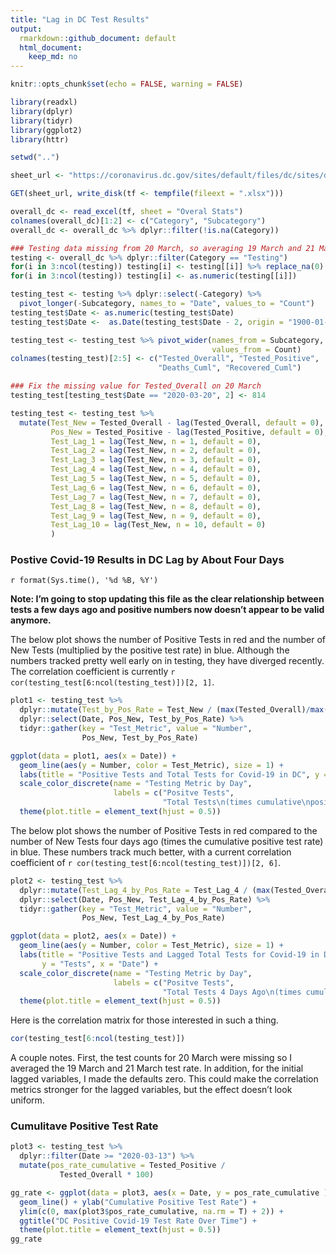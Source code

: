 ```yaml
---
title: "Lag in DC Test Results"
output:
  rmarkdown::github_document: default
  html_document: 
    keep_md: no
---
```


```r
knitr::opts_chunk$set(echo = FALSE, warning = FALSE)

library(readxl)
library(dplyr)
library(tidyr)
library(ggplot2)
library(httr)

setwd("..")

sheet_url <- "https://coronavirus.dc.gov/sites/default/files/dc/sites/doc/page_content/attachments/DC-COVID-19-Data-for-April-22-2020.xlsx"

GET(sheet_url, write_disk(tf <- tempfile(fileext = ".xlsx")))

overall_dc <- read_excel(tf, sheet = "Overal Stats")
colnames(overall_dc)[1:2] <- c("Category", "Subcategory")
overall_dc <- overall_dc %>% dplyr::filter(!is.na(Category))

### Testing data missing from 20 March, so averaging 19 March and 21 March data
testing <- overall_dc %>% dplyr::filter(Category == "Testing")
for(i in 3:ncol(testing)) testing[i] <- testing[[i]] %>% replace_na(0)
for(i in 3:ncol(testing)) testing[i] <- as.numeric(testing[[i]])

testing_test <- testing %>% dplyr::select(-Category) %>% 
  pivot_longer(-Subcategory, names_to = "Date", values_to = "Count")
testing_test$Date <- as.numeric(testing_test$Date)
testing_test$Date <-  as.Date(testing_test$Date - 2, origin = "1900-01-01")

testing_test <- testing_test %>% pivot_wider(names_from = Subcategory,
                                             values_from = Count)
colnames(testing_test)[2:5] <- c("Tested_Overall", "Tested_Positive",
                                 "Deaths_Cuml", "Recovered_Cuml")

### Fix the missing value for Tested_Overall on 20 March
testing_test[testing_test$Date == "2020-03-20", 2] <- 814

testing_test <- testing_test %>% 
  mutate(Test_New = Tested_Overall - lag(Tested_Overall, default = 0),
         Pos_New = Tested_Positive - lag(Tested_Positive, default = 0),
         Test_Lag_1 = lag(Test_New, n = 1, default = 0),
         Test_Lag_2 = lag(Test_New, n = 2, default = 0),
         Test_Lag_3 = lag(Test_New, n = 3, default = 0),
         Test_Lag_4 = lag(Test_New, n = 4, default = 0),
         Test_Lag_5 = lag(Test_New, n = 5, default = 0),
         Test_Lag_6 = lag(Test_New, n = 6, default = 0),
         Test_Lag_7 = lag(Test_New, n = 7, default = 0),
         Test_Lag_8 = lag(Test_New, n = 8, default = 0),
         Test_Lag_9 = lag(Test_New, n = 9, default = 0),
         Test_Lag_10 = lag(Test_New, n = 10, default = 0)
         )
```

### Postive Covid-19 Results in DC Lag by About Four Days

`r format(Sys.time(), '%d %B, %Y')`

**Note: I'm going to stop updating this file as the clear relationship
between tests a few days ago and positive numbers now doesn't appear to
be valid anymore.**

The below plot shows the number of Positive Tests in red and the number of New
Tests (multiplied by the positive test rate) in blue. Although the numbers 
tracked pretty well early on in testing, they have diverged recently. The 
correlation coefficient is currently `r cor(testing_test[6:ncol(testing_test)])[2, 1]`.

```r
plot1 <- testing_test %>% 
  dplyr::mutate(Test_by_Pos_Rate = Test_New / (max(Tested_Overall)/max(Tested_Positive))) %>% 
  dplyr::select(Date, Pos_New, Test_by_Pos_Rate) %>% 
  tidyr::gather(key = "Test_Metric", value = "Number",
                Pos_New, Test_by_Pos_Rate)

ggplot(data = plot1, aes(x = Date)) +
  geom_line(aes(y = Number, color = Test_Metric), size = 1) +
  labs(title = "Positive Tests and Total Tests for Covid-19 in DC", y = "Tests", x = "Date") +
  scale_color_discrete(name = "Testing Metric by Day",
                       labels = c("Positve Tests",
                                  "Total Tests\n(times cumulative\npositive test rate)")) +
  theme(plot.title = element_text(hjust = 0.5))
```

The below plot shows the number of Positive Tests in red compared to
the number of New Tests four days ago (times the cumulative positive test rate) 
in blue. These numbers track much better, with a current correlation coefficient
of `r cor(testing_test[6:ncol(testing_test)])[2, 6]`.

```r
plot2 <- testing_test %>% 
  dplyr::mutate(Test_Lag_4_by_Pos_Rate = Test_Lag_4 / (max(Tested_Overall)/max(Tested_Positive))) %>% 
  dplyr::select(Date, Pos_New, Test_Lag_4_by_Pos_Rate) %>% 
  tidyr::gather(key = "Test_Metric", value = "Number",
                Pos_New, Test_Lag_4_by_Pos_Rate)

ggplot(data = plot2, aes(x = Date)) +
  geom_line(aes(y = Number, color = Test_Metric), size = 1) +
  labs(title = "Positive Tests and Lagged Total Tests for Covid-19 in DC",
       y = "Tests", x = "Date") +
  scale_color_discrete(name = "Testing Metric by Day",
                       labels = c("Positve Tests",
                                  "Total Tests 4 Days Ago\n(times cumulative\n positive test rate)")) +
  theme(plot.title = element_text(hjust = 0.5))
```

Here is the correlation matrix for those interested in such a thing.

```r
cor(testing_test[6:ncol(testing_test)])
```

A couple notes. First, the test counts for 20 March were missing so I averaged 
the 19 March and 21 March test rate. In addition, for the initial lagged 
variables, I made the defaults zero. This could make the correlation metrics
stronger for the lagged variables, but the effect doesn't look uniform.

### Cumulitave Positive Test Rate

```r
plot3 <- testing_test %>% 
  dplyr::filter(Date >= "2020-03-13") %>% 
  mutate(pos_rate_cumulative = Tested_Positive / 
           Tested_Overall * 100)

gg_rate <- ggplot(data = plot3, aes(x = Date, y = pos_rate_cumulative )) +
  geom_line() + ylab("Cumulative Positive Test Rate") + 
  ylim(c(0, max(plot3$pos_rate_cumulative, na.rm = T) + 2)) + 
  ggtitle("DC Positive Covid-19 Test Rate Over Time") +
  theme(plot.title = element_text(hjust = 0.5))
gg_rate
```

